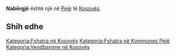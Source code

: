{{Fshat në 
 | Emri                = Nabërgjë
 | EmriAlt                = 
 | NAME_SHORT_FORM=      
 | NAME_GENERIC=      
 | NAME_SORT_NAME_RO=      NABERGJE
 | FULL_NAME_RO = Nabërgjë
 | FULL_NAME_ND_RO=Nabergje
 | SORT_NAME_RG=NABERGJE
 | FULL_NAME_RG=Nabërgjë
 | FULL_NAME_ND_RG=Nabergje
 | SRP_NAME_SHORT_FORM=      
 | SRP_NAME_GENERIC=      
 | SRP_NAME_SORT_NAME_RO=      
 | SRP_FULL_NAME_RO = 
 | SRP_FULL_NAME_ND_RO=
 | SRP_SORT_NAME_RG=
 | SRP_FULL_NAME_RG=
 | SRP_FULL_NAME_ND_RG=
 | Emri (Rasa dhanore) = 
 | Figura              = 
 | Shteti              = Kosovo
 | Komuna              = Pejë
 | Kodi postar         = 
 | Sipërfaqja          = 

 | Popullsia           = 

 | Regj. i popullsisë  = 
 | Dend. e popullsisë  = 
 | Faqja zyrtare       = 
 <!--- Koordinatat ----> 
 | Gjerësia            = 42.671944
 | Gjatësia            = 20.391944
 | Lartësia            = 
}}
'''Nabërgjë''' është një [[]] në [[Pejë]] të [[Kosovës]].

<!-- == Gjeografia == -->
<!-- == Historia == -->
<!-- == Demografia == -->
== Shih edhe ==
{{Komuna Pejë}}
{{Kosovo-Administrata-Cung}}

[[Kategoria:Fshatra në Kosovës]]
[[Kategoria:Fshatra në Kommunes Pejë]]
[[Kategoria:Vendbanime në Kosovës]]